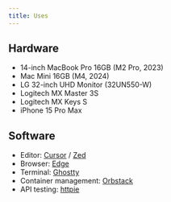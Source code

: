 ```yaml
---
title: Uses
---
```


## Hardware
- 14-inch MacBook Pro 16GB (M2 Pro, 2023)
- Mac Mini 16GB (M4, 2024)
- LG 32-inch UHD Monitor (32UN550-W)
- Logitech MX Master 3S
- Logitech MX Keys S
- iPhone 15 Pro Max

## Software
- Editor: [Cursor](https://cursor.com?ref=duncan.land) / [Zed](https://zed.dev?ref=duncan.land)
- Browser: [Edge](https://www.microsoft.com/en-us/edge?ref=duncan.land)
- Terminal: [Ghostty](https://ghostty.com?ref=duncan.land)
- Container management: [Orbstack](https://orbstack.dev?ref=duncan.land)
- API testing: [httpie](https://httpie.io?ref=duncan.land)
